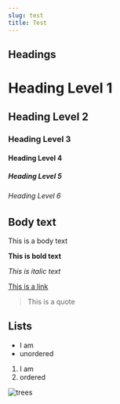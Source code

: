 ```yaml
---
slug: test
title: Test
---
```

## Headings

# Heading Level 1

## Heading Level 2

### Heading Level 3

#### Heading Level 4

##### Heading Level 5

###### Heading Level 6

## Body text

This is a body text

**This is bold text**

*This is italic text*

[This is a link](/bookings)

> This is a quote

## Lists

* I am
* unordered



1. I am
2. ordered



![trees](/images/trees.JPG "Some trees")